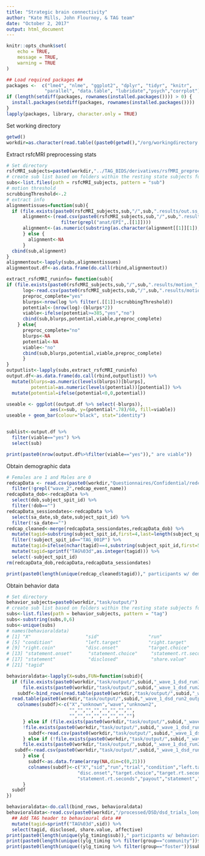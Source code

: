 ```yaml
---
title: "Strategic brain connectivity"
author: "Kate Mills, John Flournoy, & TAG team"
date: "October 2, 2017"
output: html_document
---
```


```r
knitr::opts_chunk$set(
	echo = TRUE,
	message = TRUE,
	warning = TRUE
)
```

```r
## Load required packages ##
packages <-  c("lme4", "nlme", "ggplot2", "dplyr", "tidyr", "knitr",
              "parallel", "data.table", "lubridate","psych","corrplot")
if (length(setdiff(packages, rownames(installed.packages()))) > 0) {
  install.packages(setdiff(packages, rownames(installed.packages())))  
}
lapply(packages, library, character.only = TRUE)
```

Set working directory
```r
getwd()
workdir=as.character(read.table((paste0(getwd(),"/org/workingdirectory.txt")))[[1]])
```

Extract rsfcMRI preprocessing stats
```r
# Set directory
rsfcMRI_subjects=paste0(workdir,"../TAG_BIDS/derivatives/rsfMRI_preproc_noFDscrub/")
# create sub list based on folders within the resting state subjects folder
subs<-list.files(path = rsfcMRI_subjects, pattern = "sub")
# motion threshold
scrubbingThreshold<-.2
# extract info
alignmentissues=function(sub){
  if (file.exists(paste0(rsfcMRI_subjects,sub,"/",sub,".results/out.ss_review.",sub,".txt"))){
      alignment<-(read.csv(paste0(rsfcMRI_subjects,sub,"/",sub,".results/out.ss_review.",sub,".txt")) %>%
                    filter(grepl("anat/EPI",.[[1]])))
      alignment<-(as.numeric(substring(as.character(alignment[[1]][1]),29,36)))
      } else {
        alignment<-NA
      }
  cbind(sub,alignment)
}
alignmentout<-lapply(subs,alignmentissues)
alignmentout.df<-as.data.frame(do.call(rbind,alignmentout))

extract_rsfcMRI_runinfo= function(sub){
if (file.exists(paste0(rsfcMRI_subjects,sub,"/",sub,".results/motion_",sub,"_enorm.1D"))){
      log<-read.csv(paste0(rsfcMRI_subjects,sub,"/",sub,".results/motion_",sub,"_enorm.1D"))
      preproc_complete="yes"
      blurps<-nrow(log %>% filter(.[[1]]>scrubbingThreshold))
      potential<-(nrow(log)-(blurps*2))
      viable<-ifelse(potential>=385,"yes","no")
      cbind(sub,blurps,potential,viable,preproc_complete)
    } else{
      preproc_complete="no"
      blurps<-NA
      potential<-NA
      viable<-"no"
      cbind(sub,blurps,potential,viable,preproc_complete)
      }
}
outputlist<-lapply(subs,extract_rsfcMRI_runinfo)
output.df<-as.data.frame(do.call(rbind,outputlist)) %>% 
  mutate(blurps=as.numeric(levels(blurps))[blurps],
         potential=as.numeric(levels(potential))[potential]) %>%
  mutate(potential=ifelse(potential<0,0,potential))

useable <- ggplot((output.df %>% select(-blurps)),
                aes(x=sub, y=(potential*.78)/60, fill=viable))
useable + geom_bar(colour="black", stat="identity") 


sublist<-output.df %>% 
  filter(viable=="yes") %>%
  select(sub)

print(paste0(nrow(output.df%>%filter(viable=="yes"))," are viable"))
```

Obtain demographic data
```r
# Females are 1 and Males are 0
redcapData <- read.csv(paste0(workdir,"Questionnaires/Confidential/redcap_dates.csv"), header = TRUE, stringsAsFactors = FALSE) %>%
  filter(!grepl("wave_2",redcap_event_name))
redcapData_dob<-redcapData %>%
  select(dob,subject_spit_id) %>%
  filter(!dob=="")
redcapData_sessiondates<-redcapData %>%
  select(sa_date,sb_date,subject_spit_id) %>%
  filter(!sa_date=="")
redcap_cleaned<-merge(redcapData_sessiondates,redcapData_dob) %>%
  mutate(tagid=substring(subject_spit_id,first=4,last=length(subject_spit_id)))%>%
  filter(!subject_spit_id=="TAG_001P") %>%
  mutate(tagid=ifelse(nchar(tagid)==4,substring(subject_spit_id,first=5,last=length(subject_spit_id)),tagid)) %>%
  mutate(tagid=sprintf("TAG%03d",as.integer(tagid))) %>%
  select(-subject_spit_id)
rm(redcapData_dob,redcapData,redcapData_sessiondates)

print(paste0(length(unique(redcap_cleaned$tagid))," participants w/ demographic data"))
```

Obtain behavior data
```r
# Set directory
behavior_subjects=paste0(workdir,"task/output/")
# create sub list based on folders within the resting state subjects folder
subs<-list.files(path = behavior_subjects, pattern = "tag")
subs<-substring(subs,0,6)
subs<-unique(subs)
# names(behavioraldata)
# [1] "X"                    "sid"                  "run"                  "trial"               
# [5] "condition"            "left.target"          "right.target"         "left.coin"           
# [9] "right.coin"           "disc.onset"           "target.choice"        "target.rt.seconds"   
# [13] "statement.onset"      "statement.choice"     "statement.rt.seconds" "payout"              
# [17] "statement"            "disclosed"            "share.value"          "affective"           
# [21] "tagid"

behavioraldata<-lapply(X=subs,FUN=function(subid){
  if (file.exists(paste0(workdir,"task/output/",subid,"_wave_1_dsd_run1_output.txt")) &
      file.exists(paste0(workdir,"task/output/",subid,"_wave_1_dsd_run2_output.txt"))){
    subdf<-bind_rows(read.table(paste0(workdir,"task/output/",subid,"_wave_1_dsd_run1_output.txt"),sep=',', quote=NULL, comment='', header=FALSE),
  read.table(paste0(workdir,"task/output/",subid,"_wave_1_dsd_run2_output.txt"),sep=',', quote=NULL, comment='', header=FALSE))
    colnames(subdf)<-c("X","unknown","wave","unknown2",
                       "","","","","","","","",
                       "","","","","","","","")
      } else if (file.exists(paste0(workdir,"task/output/",subid,"_wave_1_dsd_run1_output.txt")) &
      !file.exists(paste0(workdir,"task/output/",subid,"_wave_1_dsd_run2_output.txt"))) {
        subdf<-read.csv(paste0(workdir,"task/output/",subid,"_wave_1_dsd_run1_output.txt"))
      } else if (!file.exists(paste0(workdir,"task/output/",subid,"_wave_1_dsd_run1_output.txt")) &
      file.exists(paste0(workdir,"task/output/",subid,"_wave_1_dsd_run2_output.txt"))) {
   subdf<-read.csv(paste0(workdir,"task/output/",subid,"_wave_1_dsd_run2_output.txt"))
      } else {
        subdf<-as.data.frame(array(NA,dim=c(0,21)))
        colnames(subdf)<-c("X","sid","run","trial","condition","left.target","right.target","left.coin","right.coin",
                          "disc.onset","target.choice","target.rt.seconds","statement.onset","statement.choice",
                          "statement.rt.seconds","payout","statement","disclosed","share.value","affective","tagid")
      }
  subdf
})

behavioraldata<-do.call(bind_rows, behavioraldata)
behavioraldata<-read.csv(paste0(workdir,"/processed/DSD/dsd_trials_long.csv")) %>%
  ## Add TAG header to behavioural data ##
  mutate(tagid=sprintf("TAG%03d",sid)) %>%
  select(tagid, disclosed, share.value, affective)
print(paste0(length(unique(ylg_timing$sub))," participants w/ behavioral data"))
print(paste0(length(unique((ylg_timing %>% filter(group=="community"))$sub))," community participants w/ behavioral data"))
print(paste0(length(unique((ylg_timing %>% filter(group=="foster"))$sub))," CWS participants w/ behavioral data"))

```
